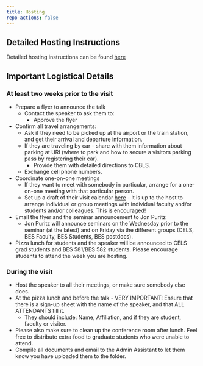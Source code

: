 ```yaml
---
title: Hosting
repo-actions: false
---
```


## Detailed Hosting Instructions

Detailed hosting instructions can be found [here](https://docs.google.com/document/d/1qHLMf6Y00UmRL330I4FvGEDkEE5Womd89utthv7dpF4/edit?usp=sharing)


## Important Logistical Details

### At least two weeks prior to the visit

* Prepare a flyer to announce the talk
   * Contact the speaker to ask them to:
      * Approve the flyer
* Confirm all travel arrangements:
   * Ask if they need to be picked up at the airport or the train station, and get their arrival and departure information.
   * If they are traveling by car - share with them information about parking at URI (where to park and how to secure a visitors parking pass by registering their car). 
      * Provide them with detailed directions to CBLS.
   * Exchange cell phone numbers.
* Coordinate one-on-one meetings
   * If they want to meet with somebody in particular, arrange for a one-on-one meeting with that particular person.
   * Set up a draft of their visit calendar [here](https://docs.google.com/spreadsheets/d/1n4gp8plA0egxwAysn3a-c0fOu7RRl0jnZFpqEISqnNY/edit?usp=sharing) - It is up to the host to arrange individual or group meetings with individual faculty and/or students and/or colleagues. This is encouraged!
* Email the flyer and the seminar announcement to Jon Puritz
   * Jon Puritz will announce seminars on the Wednesday prior to the seminar (at the latest) and on Friday via the different groups (CELS, BES Faculty, BES Students, BES postdocs). 
* Pizza lunch for students and the speaker will be announced to CELS grad students and BES 581/BES 582 students.  Please encourage students to attend the week you are hosting.  

### During the visit

* Host the speaker to all their meetings, or make sure somebody else does.
* At the pizza lunch and before the talk - VERY IMPORTANT:  Ensure that there is a sign-up sheet with the name of the speaker, and that ALL ATTENDANTS fill it.   
   * They should include:  Name, Affiliation, and if they are student, faculty or visitor. 
* Please also make sure to clean up the conference room after lunch.  Feel free to distribute extra food to graduate students who were unable to attend.
* Compile all documents and email to the Admin Assistant to let them know you have uploaded them to the folder.


